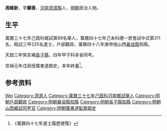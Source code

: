 {{Otheruses|other=名为周维新的其他人物|周维新}}
{{明清人物信息框
| 姓名 =周維新
| 圖片名稱=  
| 圖片大小 = 220px
| 圖片說明 =  
| 最高職務 =廣東道御史
| 國家 = 大明
| 爵位 =
| 籍貫 = [[河南|河南]][[濟源縣|濟源縣]]
| 字號 = 字顯善
| 諡號 = 
| 出生日期 = 萬曆十六年戊子正月十一日〔1588年2月7日〕
| 出生地點 =
| 逝世日期 =  
| 逝世地點 = 
| 墓葬 =  
| 配偶 =  
| 親屬 = 曾祖周鴻、祖周珠、父周邦禎〔生員〕
| 出身 = 
* 萬曆三十七年己酉科舉人
* 萬曆四十七年己未科進士
| 經歷 = 
| 著作 =  
*
*
*
}}
'''周維新'''{{BD|1588年|2月7日|？年||}}，字'''顯善'''，[[河南|河南]][[濟源縣|濟源縣]]人，[[明朝|明朝]]政治人物。

== 生平 ==
萬曆三十七年己酉科鄉試第89名舉人，萬曆四十七年己未科禮一房會試中式第311名，殿試三甲225名進士，戶部觀政，萬曆四十八年庚申授山西[[襄垣縣|襄垣縣]]知縣。

天啟三年癸亥補[[長子縣|長子縣]]，四年甲子科本省同考。

崇禎元年戊辰授廣東道御史，本年終養<ref>《萬曆四十七年進士履歷便覽》</ref>。

== 参考资料 ==
{{reflist}}

{{明朝人物小作品}}
{{萬曆四十七年己未科殿試金榜}}

{{Authority control}}
{{DEFAULTSORT:Zhou周}}
[[Category:周姓|Wei]]
[[Category:濟源人|Category:濟源人]]
[[Category:萬曆三十七年己酉科河南鄉試舉人|Category:萬曆三十七年己酉科河南鄉試舉人]]
[[Category:明朝戶部觀政|Category:明朝戶部觀政]]
[[Category:明朝襄垣縣知縣|Category:明朝襄垣縣知縣]]
[[Category:明朝長子縣知縣|Category:明朝長子縣知縣]]
[[Category:明朝山西鄉試同考官|Category:明朝山西鄉試同考官]]
[[Category:明朝廣東道監察御史|Category:明朝廣東道監察御史]]